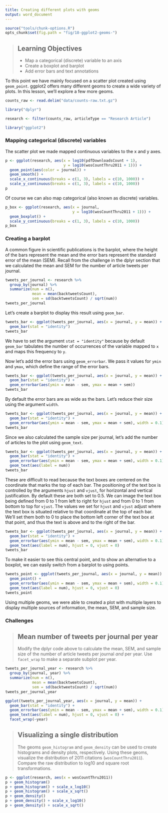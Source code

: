 ```yaml
---
title: Creating different plots with geoms
output: word_document
---
```


```r
source("tools/chunk-options.R")
opts_chunk$set(fig.path = "fig/18-ggplot2-geoms-")
```

> ## Learning Objectives {.objectives}
>
> * Map a categorical (discrete) variable to an axis
> * Create a boxplot and barplot
> * Add error bars and text annotations

To this point we have mainly focused on a scatter plot created using `geom_point`.
ggplot2 offers many different geoms to create a wide variety of plots.
In this lesson, we'll explore a few more geoms.

```r
counts_raw <- read.delim("data/counts-raw.txt.gz")
```

```r
library("dplyr")
```

```r
research <- filter(counts_raw, articleType == "Research Article")
```

```r
library("ggplot2")
```

### Mapping categorical (discrete) variables

The scatter plot we made mapped continuous variables to the x and y axes.

```r
p <- ggplot(research, aes(x = log10(pdfDownloadsCount + 1),
                          y = log10(wosCountThru2011 + 1))) +
  geom_point(aes(color = journal)) +
  geom_smooth() +
  scale_x_continuous(breaks = c(1, 3), labels = c(10, 1000)) +
  scale_y_continuous(breaks = c(1, 3), labels = c(10, 1000))
p
```

Of course we can also map categorical (also known as discrete) variables.

```r
p_box <- ggplot(research, aes(x = journal,
                              y = log10(wosCountThru2011 + 1))) +
  geom_boxplot() +
  scale_y_continuous(breaks = c(1, 3), labels = c(10, 1000))
p_box
```

### Creating a barplot

A common figure in scientific publications is the barplot, where the height of the bars represent the mean and the error bars represent the standard error of the mean (SEM).
Recall from the challenge in the dplyr section that we calculated the mean and SEM for the number of article tweets per journal.

```r
tweets_per_journal <- research %>%
  group_by(journal) %>%
  summarize(num = n(),
            mean = mean(backtweetsCount),
            sem = sd(backtweetsCount) / sqrt(num))
tweets_per_journal
```

Let's create a barplot to display this result using `geom_bar`.

```r
tweets_bar <- ggplot(tweets_per_journal, aes(x = journal, y = mean)) +
  geom_bar(stat = "identity")
tweets_bar
```

We have to set the argument `stat = "identity"` because by default `geom_bar` tabulates the number of occurrences of the variable mapped to `x` and maps this frequency to `y`.

Now let's add the error bars using `geom_errorbar`.
We pass it values for `ymin` and `ymax`, which define the range of the error bars.

```r
tweets_bar <- ggplot(tweets_per_journal, aes(x = journal, y = mean)) +
  geom_bar(stat = "identity") +
  geom_errorbar(aes(ymin = mean - sem, ymax = mean + sem))
tweets_bar
```

By default the error bars are as wide as the bars.
Let's reduce their size using the argument `width`.

```r
tweets_bar <- ggplot(tweets_per_journal, aes(x = journal, y = mean)) +
  geom_bar(stat = "identity") +
  geom_errorbar(aes(ymin = mean - sem, ymax = mean + sem), width = 0.1)
tweets_bar
```

Since we also calculated the sample size per journal, let's add the number of articles to the plot using `geom_text`.

```r
tweets_bar <- ggplot(tweets_per_journal, aes(x = journal, y = mean)) +
  geom_bar(stat = "identity") +
  geom_errorbar(aes(ymin = mean - sem, ymax = mean + sem), width = 0.1) +
  geom_text(aes(label = num))
tweets_bar
```

These are difficult to read because the text boxes are centered on the coordinate that marks the top of each bar.
The positioning of the text box is controlled by the arguments `hjust` and `vjust`, for horizontal and vertical justification.
By default these are both set to 0.5.
We can image the text box being defined from 0 to 1 from left to right for `hjust` and from 0 to 1 from bottom to top for `vjust`.
The values we set for `hjust` and `vjust` adjust where the text box is situated relative to that coordinate at the top of each bar.
We'll set them both to 0 to place the bottom left corner of the text box at that point, and thus the text is above and to the right of the bar.

```r
tweets_bar <- ggplot(tweets_per_journal, aes(x = journal, y = mean)) +
  geom_bar(stat = "identity") +
  geom_errorbar(aes(ymin = mean - sem, ymax = mean + sem), width = 0.1) +
  geom_text(aes(label = num), hjust = 0, vjust = 0)
tweets_bar
```

To make it easier to see this central point, and to show an alternative to a boxplot, we can easily switch from a barplot to using points.

```r
tweets_point <- ggplot(tweets_per_journal, aes(x = journal, y = mean)) +
  geom_point() + 
  geom_errorbar(aes(ymin = mean - sem, ymax = mean + sem), width = 0.1) +
  geom_text(aes(label = num), hjust = 0, vjust = 0)
tweets_point
```

Using multiple geoms, we were able to created a plot with multiple layers to display multiple sources of information, the mean, SEM, and sample size.

### Challenges

> ## Mean number of tweets per journal per year {.challenge}
>
> Modify the dplyr code above to calculate the mean, SEM, and sample size of the number of article tweets per journal _and_ per year.
> Use `facet_wrap` to make a separate subplot per year.

```r
tweets_per_journal_year <- research %>%
  group_by(journal, year) %>%
  summarize(num = n(),
            mean = mean(backtweetsCount),
            sem = sd(backtweetsCount) / sqrt(num))
tweets_per_journal_year

ggplot(tweets_per_journal_year, aes(x = journal, y = mean)) +
  geom_bar(stat = "identity") +
  geom_errorbar(aes(ymin = mean - sem, ymax = mean + sem), width = 0.1) +
  geom_text(aes(label = num), hjust = 0, vjust = 0) +
  facet_wrap(~year)
```

> ## Visualizing a single distribution {.challenge}
>
> The geoms `geom_histogram` and `geom_density` can be used to create histograms and density plots, respectively.
> Using these geoms, visualize the distribution of 2011 citations (`wosCountThru2011`).
> Compare the raw distribution to log10 and square root transformations.

```r
p <- ggplot(research, aes(x = wosCountThru2011))
p + geom_histogram()
p + geom_histogram() + scale_x_log10() 
p + geom_histogram() + scale_x_sqrt()
p + geom_density()
p + geom_density() + scale_x_log10() 
p + geom_density() + scale_x_sqrt()
```
